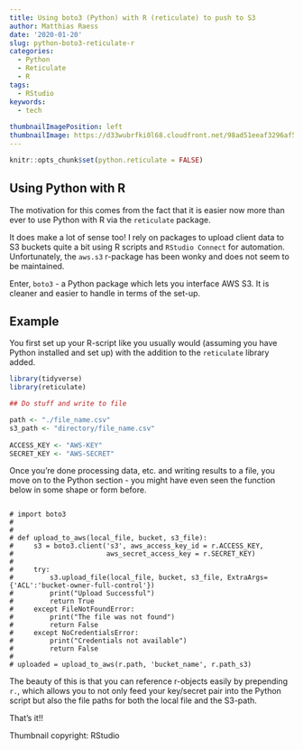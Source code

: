 ```yaml
---
title: Using boto3 (Python) with R (reticulate) to push to S3
author: Matthias Raess
date: '2020-01-20'
slug: python-boto3-reticulate-r
categories:
  - Python
  - Reticulate
  - R
tags:
  - RStudio
keywords:
  - tech
  
thumbnailImagePosition: left
thumbnailImage: https://d33wubrfki0l68.cloudfront.net/98ad51eeaf3296af5d149485ae965b88fed7404b/5c742/assets/img/reticulate-735.jpg
---
```


```r
knitr::opts_chunk$set(python.reticulate = FALSE)
```

## Using Python with R

The motivation for this comes from the fact that it is easier now more than ever to use Python with R via the `reticulate` package.

It does make a lot of sense too! I rely on packages to upload client data to S3 buckets quite a bit using R scripts and `RStudio Connect` for automation. Unfortunately, the `aws.s3` r-package has been wonky and does not seem to be maintained.

Enter, `boto3` - a Python package which lets you interface AWS S3. It is cleaner and easier to handle in terms of the set-up.

## Example

You first set up your R-script like you usually would (assuming you have Python installed and set up) with the addition to the `reticulate` library added.


```r

library(tidyverse)
library(reticulate)

## Do stuff and write to file

path <- "./file_name.csv"
s3_path <- "directory/file_name.csv"
  
ACCESS_KEY <- "AWS-KEY"
SECRET_KEY <- "AWS-SECRET"

```

Once you're done processing data, etc. and writing results to a file, you move on to the Python section - you might have even seen the function below in some shape or form before. 

```

# import boto3
# 
# 
# def upload_to_aws(local_file, bucket, s3_file):
#     s3 = boto3.client('s3', aws_access_key_id = r.ACCESS_KEY,
#                       aws_secret_access_key = r.SECRET_KEY)
# 
#     try:
#         s3.upload_file(local_file, bucket, s3_file, ExtraArgs={'ACL':'bucket-owner-full-control'})
#         print("Upload Successful")
#         return True
#     except FileNotFoundError:
#         print("The file was not found")
#         return False
#     except NoCredentialsError:
#         print("Credentials not available")
#         return False
# 
# uploaded = upload_to_aws(r.path, 'bucket_name', r.path_s3)
```

The beauty of this is that you can reference r-objects easily by prepending `r.`, which allows you to not only feed your key/secret pair into the Python script but also the file paths for both the local file and the S3-path.

That's it!!

Thumbnail copyright: RStudio
